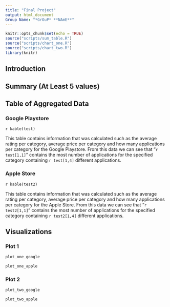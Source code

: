 ```yaml
---
title: "Final Project"
output: html_document
Group Name: "*GrOuP* **NAmE**"
---
```


```r
knitr::opts_chunk$set(echo = TRUE)
source("scripts/sum_table.R")
source("scripts/chart_one.R")
source("scripts/chart_two.R")
library(knitr)
```

## Introduction

## Summary (At Least 5 values)

## Table of Aggregated Data
### Google Playstore
`r kable(test)`

This table contains information that was calculated such as the average rating per category, average price per category and how many applications per category for the Google Playstore. From this data we can see that "`r test[1,1]`" contains the most number of applications for the specified category containing `r test[1,4]` different applications.


### Apple Store
`r kable(test2)`

This table contains information that was calculated such as the average rating per category, average price per category and how many applications per category for the Apple Store. From this data we can see that "`r test2[1,1]`" contains the most number of applications for the specified category containing `r test2[1,4]` different applications.

## Visualizations
### Plot 1
```r
plot_one_google
```

```r
plot_one_apple
```

### Plot 2
```r
plot_two_google
```

```r
plot_two_apple
```